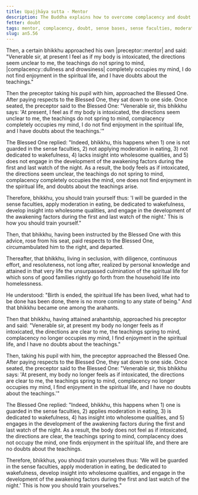 ```yaml
---
title: Upajjhāya sutta - Mentor
description: The Buddha explains how to overcome complacency and doubt by guarding the sense faculties, applying moderation in eating, being dedicated to wakefulness, developing insight into wholesome qualities, and engaging in the development of the awakening factors during the first and last watch of the night.
fetter: doubt
tags: mentor, complacency, doubt, sense bases, sense faculties, moderation, eating, wakefulness, insight, wholesome qualities, awakening factors, an, an5
slug: an5.56
---
```


Then, a certain bhikkhu approached his own |preceptor::mentor| and said: "Venerable sir, at present I feel as if my body is intoxicated, the directions seem unclear to me, the teachings do not spring to mind, |complacency::dullness and drowsiness| completely occupies my mind, I do not find enjoyment in the spiritual life, and I have doubts about the teachings."

Then the preceptor taking his pupil with him, approached the Blessed One. After paying respects to the Blessed One, they sat down to one side. Once seated, the preceptor said to the Blessed One: "Venerable sir, this bhikkhu says: 'At present, I feel as if my body is intoxicated, the directions seem unclear to me, the teachings do not spring to mind, complacency completely occupies my mind, I do not find enjoyment in the spiritual life, and I have doubts about the teachings.'"

The Blessed One replied: "Indeed, bhikkhu, this happens when 1) one is not guarded in the sense faculties, 2) not applying moderation in eating, 3) not dedicated to wakefulness, 4) lacks insight into wholesome qualities, and 5) does not engage in the development of the awakening factors during the first and last watch of the night. As a result, the body feels as if intoxicated, the directions seem unclear, the teachings do not spring to mind, complacency completely occupies the mind, one does not find enjoyment in the spiritual life, and doubts about the teachings arise.

Therefore, bhikkhu, you should train yourself thus: 'I will be guarded in the sense faculties, apply moderation in eating, be dedicated to wakefulness, develop insight into wholesome qualities, and engage in the development of the awakening factors during the first and last watch of the night.' This is how you should train yourself."

Then, that bhikkhu, having been instructed by the Blessed One with this advice, rose from his seat, paid respects to the Blessed One, circumambulated him to the right, and departed.

Thereafter, that bhikkhu, living in seclusion, with diligence, continuous effort, and resoluteness, not long after, realized by personal knowledge and attained in that very life the unsurpassed culmination of the spiritual life for which sons of good families rightly go forth from the household life into homelessness.

He understood: "Birth is ended, the spiritual life has been lived, what had to be done has been done, there is no more coming to any state of being." And that bhikkhu became one among the arahants.

Then that bhikkhu, having attained arahantship, approached his preceptor and said: "Venerable sir, at present my body no longer feels as if intoxicated, the directions are clear to me, the teachings spring to mind, complacency no longer occupies my mind, I find enjoyment in the spiritual life, and I have no doubts about the teachings."

Then, taking his pupil with him, the preceptor approached the Blessed One. After paying respects to the Blessed One, they sat down to one side. Once seated, the preceptor said to the Blessed One: "Venerable sir, this bhikkhu says: 'At present, my body no longer feels as if intoxicated, the directions are clear to me, the teachings spring to mind, complacency no longer occupies my mind, I find enjoyment in the spiritual life, and I have no doubts about the teachings.'"

The Blessed One replied: "Indeed, bhikkhu, this happens when 1) one is guarded in the sense faculties, 2) applies moderation in eating, 3) is dedicated to wakefulness, 4) has insight into wholesome qualities, and 5) engages in the development of the awakening factors during the first and last watch of the night. As a result, the body does not feel as if intoxicated, the directions are clear, the teachings spring to mind, complacency does not occupy the mind, one finds enjoyment in the spiritual life, and there are no doubts about the teachings.

Therefore, bhikkhus, you should train yourselves thus: 'We will be guarded in the sense faculties, apply moderation in eating, be dedicated to wakefulness, develop insight into wholesome qualities, and engage in the development of the awakening factors during the first and last watch of the night.' This is how you should train yourselves."